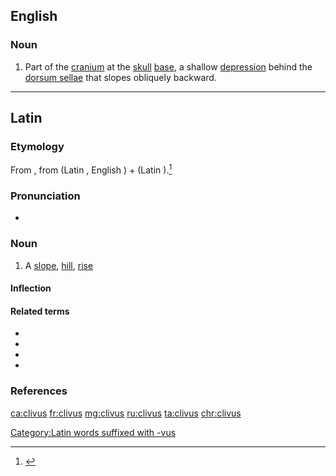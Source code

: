 ==English==
{{wikipedia|Clivus (anatomy)}}
===Noun===
{{en-noun|?}}

# Part of the [[cranium]] at the [[skull]] [[base]], a shallow [[depression]] behind the [[dorsum sellae]] that slopes obliquely backward.

----

==Latin==
===Etymology===
From {{etyl|ine-pro|la}} {{m|ine-pro||*ḱleywós}}, from {{etyl|ine-pro|la}} {{m|ine-pro|*ḱley-||to lean}} (Latin {{m|la|clīnō}}, English {{term|lean|lang=en}}) + {{m|ine-pro|*-wós}} (Latin {{m|la|-vus}}).<ref>{{R:Online Etymology Dictionary|declivity}}</ref>

===Pronunciation===
* {{la-pronunc|clīvus}}

===Noun===
{{la-noun|clīvus|clivi|clīvī|m|second}}

# A [[slope]], [[hill]], [[rise]]

====Inflection====
{{la-decl-2nd|clīv}}

====Related terms====
* {{l|la|clīnātus}}
* {{l|la|clīnō}}
* {{l|la|clīvōsus}}
* {{l|la|clīvulus}}

===References===
<references/> 
[[Category:Latin words suffixed with -vus]]

[[ca:clivus]]
[[fr:clivus]]
[[mg:clivus]]
[[ru:clivus]]
[[ta:clivus]]
[[chr:clivus]]
